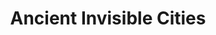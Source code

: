 ---
title: "Ancient Invisible Cities"
client: "BBC TWO & PBS"
subtitle: ""
description: "Fresh from the striking revelations of Italy’s Invisible Cities and Rome’s Invisible City, Dr Michael Scott embarks on his most ambitious adventure to date. This time he’s travelling through three of the world’s most astonishing ancient cities – Cairo, Istanbul and Athens"
vimeo: "286490789"
tags: ['tv', 'vr']
---